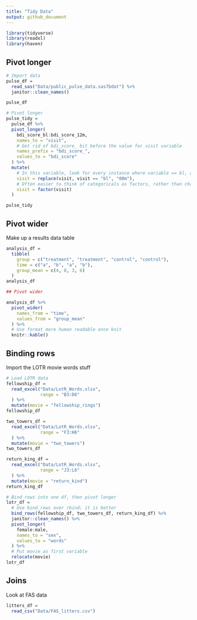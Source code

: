 ```yaml
---
title: "Tidy Data"
output: github_document
---
```


```r
library(tidyverse)
library(readxl)
library(haven)
```

## Pivot longer

```r

# Import data
pulse_df = 
  read_sas("Data/public_pulse_data.sas7bdat") %>% 
  janitor::clean_names()

pulse_df

# Pivot longer
pulse_tidy = 
  pulse_df %>% 
  pivot_longer(
    bdi_score_bl:bdi_score_12m,
    names_to = "visit",
    # Get rid of bdi_score_ bit before the value for visit variable
    names_prefix = "bdi_score_",
    values_to = "bdi_score"
  ) %>% 
  mutate(
    # In this variable, look for every instance where variable == bl, and everywhere that condition is true, replace with 00m
    visit = replace(visit, visit == "bl", "00m"),
    # Often easier to think of categoricals as factors, rather than character variables
    visit = factor(visit)
  )

pulse_tidy
```

## Pivot wider

Make up a results data table

```r
analysis_df = 
  tibble(
    group = c("treatment", "treatment", "control", "control"),
    time = c("a", "b", "a", "b"),
    group_mean = c(4, 8, 3, 6)
  )
analysis_df

## Pivot wider

analysis_df %>% 
  pivot_wider(
    names_from = "time",
    values_from = "group_mean"
  ) %>% 
  # Use format more human readable once knit
  knitr::kable()
```

## Binding rows

Import the LOTR movie words stuff

```r
# Load LOTR data
fellowship_df = 
  read_excel("Data/LotR_Words.xlsx",
             range = "B3:D6"
  ) %>% 
  mutate(movie = "fellowship_rings")
fellowship_df

two_towers_df = 
  read_excel("Data/LotR_Words.xlsx",
             range = "F3:H6"
  ) %>% 
  mutate(movie = "two_towers")
two_towers_df

return_king_df = 
  read_excel("Data/LotR_Words.xlsx",
             range = "J3:L6"
  ) %>% 
  mutate(movie = "return_kind")
return_king_df

# Bind rows into one df, then pivot longer
lotr_df = 
  # Use bind_rows over rbind; it is better
  bind_rows(fellowship_df, two_towers_df, return_king_df) %>% 
  janitor::clean_names() %>% 
  pivot_longer(
    female:male,
    names_to = "sex",
    values_to = "words"
  ) %>% 
  # Put movie as first variable
  relocate(movie)
lotr_df
```

## Joins

Look at FAS data

```r
litters_df =
  read_csv("Data/FAS_litters.csv")
```
